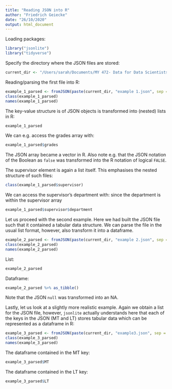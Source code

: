 ```yaml
---
title: "Reading JSON into R"
author: "Friedrich Geiecke"
date: "26/10/2020"
output: html_document
---
```


Loading packages:

```r
library("jsonlite")
library("tidyverse")
```

Specify the directory where the JSON files are stored:

```r
current_dir <- "/Users/sarah/Documents/MY 472- Data for Data Scientists/MY 472/Week 5/"
```

Reading/parsing the first file into R:

```r
example_1_parsed <- fromJSON(paste(current_dir, "example 1.json", sep = ""))
class(example_1_parsed)
names(example_1_parsed)
```

The key-value structure is of JSON objects is transformed into (nested) lists in R:

```r
example_1_parsed
```

We can e.g. access the grades array with:

```r
example_1_parsed$grades
```

The JSON array became a vector in R. Also note e.g. that the JSON notation of the Boolean as `false` was transformed into the R notation of logical `FALSE`.

The supervisor element is again a list itself. This emphasises the nested structure of such files:

```r
class(example_1_parsed$supervisor)
```

We can access the supervisor's department with:
since the department is within the supervisor array

```r
example_1_parsed$supervisor$department
```

Let us proceed with the second example. Here we had built the JSON file such that it contained a tabular data structure. We can parse the file in the usual list format, however, also transform it into a dataframe.

```r
example_2_parsed <- fromJSON(paste(current_dir, "example 2.json", sep = ""))
class(example_2_parsed)
names(example_2_parsed)
```

List:

```r
example_2_parsed
```

Dataframe:

```r
example_2_parsed %>% as_tibble()
```

Note that the JSON `null` was transformed into an NA.

Lastly, let us look at a slightly more realistic example. Again we obtain a list for the JSON file, however, `jsonlite` actually understands here that each of the keys in the JSON (MT and LT) stores tabular data which can be represented as a dataframe in R:

```r
example_3_parsed <- fromJSON(paste(current_dir, "example3.json", sep = ""))
class(example_3_parsed)
names(example_3_parsed)
```

The dataframe contained in the MT key:

```r
example_3_parsed$MT
```

The dataframe contained in the LT key:

```r
example_3_parsed$LT
```

